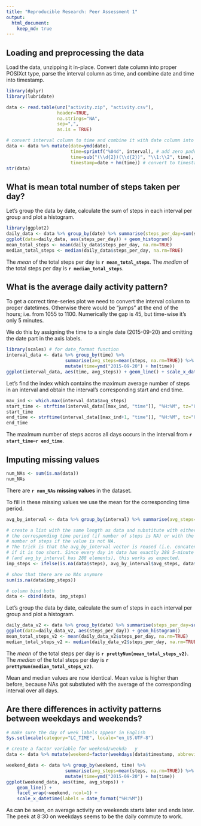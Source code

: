 ```yaml
---
title: "Reproducible Research: Peer Assessment 1"
output: 
  html_document:
    keep_md: true
---
```



## Loading and preprocessing the data
Load the data, unzipping it in-place. Convert date column into proper 
POSIXct type, parse the interval column as time, and combine date and time 
into timestamp.
```r
library(dplyr)
library(lubridate)

data <- read.table(unz("activity.zip", "activity.csv"), 
                   header=TRUE, 
                   na.strings="NA", 
                   sep=",", 
                   as.is = TRUE)

# convert interval column to time and combine it with date column into timestamp
data <- data %>% mutate(date=ymd(date),
                        time=sprintf("%04d", interval), # add zero padding up to a width of 4
                        time=sub("(\\d{2})(\\d{2})", "\\1:\\2", time), # insert ":" between hours and minutes
                        timestamp=date + hm(time)) # convert to timestamp
str(data)
```



## What is mean total number of steps taken per day?
Let's group the data by date, calculate the sum of steps in each interval per group 
and plot a histogram.
```r
library(ggplot2)
daily_data <- data %>% group_by(date) %>% summarise(steps_per_day=sum(steps, na.rm=TRUE))
ggplot(data=daily_data, aes(steps_per_day)) + geom_histogram()
mean_total_steps <- mean(daily_data$steps_per_day, na.rm=TRUE)
median_total_steps <- median(daily_data$steps_per_day, na.rm=TRUE)
```
The *mean* of the total steps per day is **`r mean_total_steps`**.
The *median* of the total steps per day is **`r median_total_steps`**.


## What is the average daily activity pattern?

To get a correct time-series plot we need to convert the interval column to proper
datetimes. Otherwise there would be "jumps" at the end of the hours; i.e. from 
1055 to 1100. Numerically the gap is 45, but time-wise it's only 5 minutes.

We do this by assigning the time to a single date (2015-09-20) and omitting
the date part in the axis labels.
```r
library(scales) # for date_format function
interval_data <- data %>% group_by(time) %>%
                      summarise(avg_steps=mean(steps, na.rm=TRUE)) %>%
                      mutate(time=ymd("2015-09-20") + hm(time))
ggplot(interval_data, aes(time, avg_steps)) + geom_line() + scale_x_datetime(labels = date_format("%H:%M"))
```

Let's find the index which contains the maximum average number of steps in an interval and obtain the
interval's corresponding start and end time.
```r
max_ind <- which.max(interval_data$avg_steps)
start_time <- strftime(interval_data[[max_ind, "time"]], "%H:%M", tz="UTC") 
start_time
end_time <- strftime(interval_data[[max_ind+1, "time"]], "%H:%M", tz="UTC") 
end_time
```

The maximum number of steps accros all days occurs in the interval from **`r start_time`–`r end_time`**.

## Imputing missing values
```r
num_NAs <- sum(is.na(data))
num_NAs
```
There are **`r num_NAs` missing values** in the dataset.

To fill in these missing values we use the mean for the corresponding time period.

```r
avg_by_interval <- data %>% group_by(interval) %>% summarise(avg_steps=mean(steps, na.rm=TRUE))

# create a list with the same length as data and substitute with either the average of 
# the corresponding time period (if number of steps is NA) or with the given
# number of steps if the value is not NA. 
# The trick is that the avg_by_interval vector is reused (i.e. concatenated to itself) 
# if it is too short. Since every day in data has exactly 288 5-minute intervals
# (and avg_by_interval has 288 elements), this works as expected.
imp_steps <- ifelse(is.na(data$steps), avg_by_interval$avg_steps, data$steps)

# show that there are no NAs anymore
sum(is.na(data$imp_steps))

# column bind both
data <- cbind(data, imp_steps)
```

Let's group the data by date, calculate the sum of steps in each interval per group 
and plot a histogram.
```r
daily_data_v2 <- data %>% group_by(date) %>% summarise(steps_per_day=sum(imp_steps, na.rm=TRUE))
ggplot(data=daily_data_v2, aes(steps_per_day)) + geom_histogram()
mean_total_steps_v2 <- mean(daily_data_v2$steps_per_day, na.rm=TRUE)
median_total_steps_v2 <- median(daily_data_v2$steps_per_day, na.rm=TRUE)
```

The *mean* of the total steps per day is **`r prettyNum(mean_total_steps_v2)`**.
The *median* of the total steps per day is **`r prettyNum(median_total_steps_v2)`**.

Mean and median values are now identical. Mean value is higher than before, because
NAs got substiuted with the average of the corresponding interval over all days.

## Are there differences in activity patterns between weekdays and weekends?

```r
# make sure the day of week labels appear in English
Sys.setlocale(category="LC_TIME", locale="en_US.UTF-8")

# create a factor variable for weekend/weekda   y
data <- data %>% mutate(weekend=factor(weekdays(data$timestamp, abbreviate = TRUE) %in% c("Sat","Sun"), levels=c(FALSE, TRUE), labels=c("weekday", "weekend")))

weekend_data <- data %>% group_by(weekend, time) %>%
                      summarise(avg_steps=mean(steps, na.rm=TRUE)) %>%
                      mutate(time=ymd("2015-09-20") + hm(time))
ggplot(weekend_data, aes(time, avg_steps)) + 
    geom_line() + 
    facet_wrap(~weekend, ncol=1) +
    scale_x_datetime(labels = date_format("%H:%M"))

```

As can be seen, on average activity on weekends starts later and ends later. The
peek at 8:30 on weekdays seems to be the daily commute to work.
